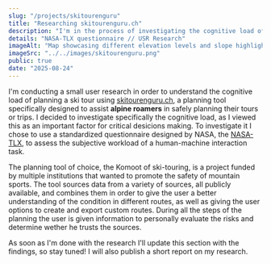 ```yaml
---
slug: "/projects/skitourenguru"
title: "Researching skitourenguru.ch"
description: "I'm in the process of investigating the cognitive load of planning a skitour on skitourenguru.ch"
details: "NASA-TLX questionnaire // USR Research"
imageAlt: "Map showcasing different elevation levels and slope highlightings"
imageSrc: "../../images/skitourenguru.png"
public: true
date: "2025-08-24"
---
```


<FoldableHeading title="Investigating cognitive load">

I'm conducting a small user research in order to understand the cognitive load of planning a ski tour using [skitourenguru.ch](https://www.skitourenguru.ch), a planning tool specifically designed to assist **alpine roamers** in safely planning their tours or trips. I decided to investigate specifically the cognitive load, as I viewed this as an important factor for critical desicions making.
To investigate it I chose to use a standardized questionnaire designed by NASA, the [NASA-TLX](https://humansystems.arc.nasa.gov/groups/TLX/), to assess the subjective workload of a human-machine interaction task.

</FoldableHeading><FoldableHeading title="The planning tool">

The planning tool of choice, the Komoot of ski-touring, is a project funded by multiple institutions that wanted to promote the safety of mountain sports. The tool sources data from a variety of sources, all publicly available, and combines them in order to give the user a better understanding of the condition in different routes, as well as giving the user options to create and export custom routes.
During all the steps of the planning the user is given information to personally evaluate the risks and determine wether he trusts the sources.

</FoldableHeading><FoldableHeading title="The findings">

As soon as I'm done with the research I'll update this section with the findings, so stay tuned! I will also publish a short report on my research.

</FoldableHeading>
